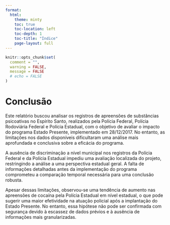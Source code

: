 ```yaml
---
format:
  html:
    theme: minty
    toc: true
    toc-location: left
    toc-depth: 1
    toc-title: "Índice"
    page-layout: full
---
```


```r
knitr::opts_chunk$set(
  comment = "",
  warning = FALSE,
  message = FALSE
  # echo = FALSE
)
```

# Conclusão

Este relatório buscou analisar os registros de apreensões de substâncias psicoativas no Espírito Santo, realizados pela Polícia Federal, Polícia Rodoviária Federal e Polícia Estadual, com o objetivo de avaliar o impacto do programa Estado Presente, implementado em 28/12/2017. No entanto, as limitações nos dados disponíveis dificultaram uma análise mais aprofundada e conclusiva sobre a eficácia do programa.

A ausência de discriminação a nível municipal nos registros da Polícia Federal e da Polícia Estadual impediu uma avaliação localizada do projeto, restringindo a análise a uma perspectiva estadual geral. A falta de informações detalhadas antes da implementação do programa comprometeu a comparação temporal necessária para uma conclusão robusta.

Apesar dessas limitações, observou-se uma tendência de aumento nas apreensões de cocaína pela Polícia Estadual em nível estadual, o que pode sugerir uma maior efetividade na atuação policial após a implantação do Estado Presente. No entanto, essa hipótese não pode ser confirmada com segurança devido à escassez de dados prévios e à ausência de informações mais granularizadas.
